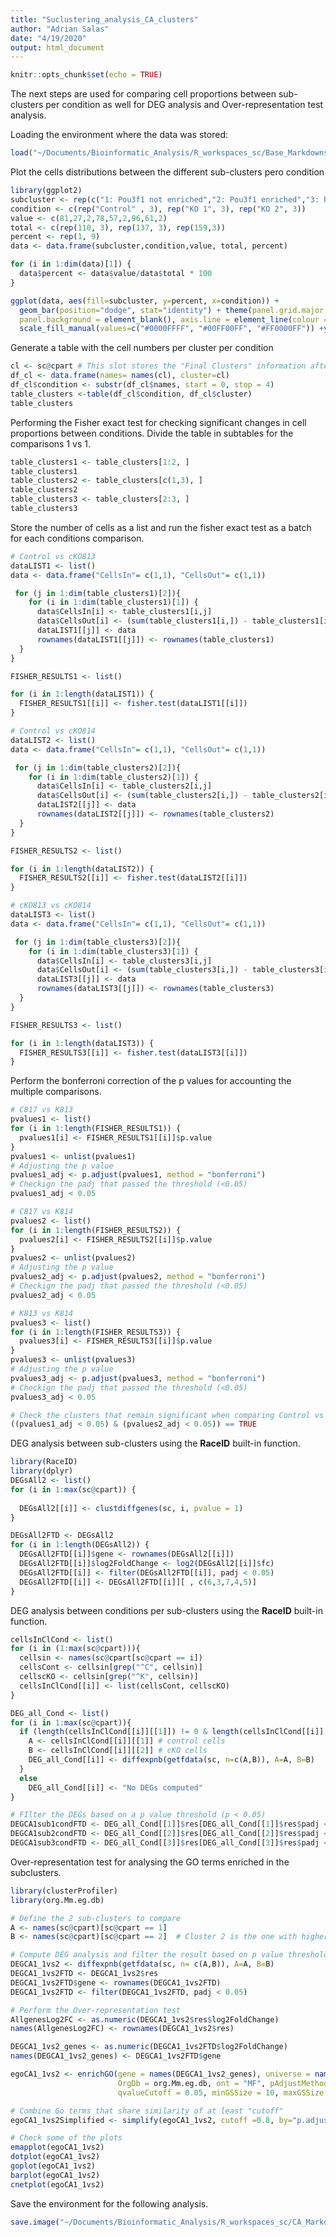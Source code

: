 ```yaml
---
title: "Suclustering_analysis_CA_clusters"
author: "Adrian Salas"
date: "4/19/2020"
output: html_document
---
```


```r
knitr::opts_chunk$set(echo = TRUE)
```

The next steps are used for comparing cell proportions between sub-clusters per condition as well for DEG analysis and Over-representation test analysis.

Loading the environment where the data was stored:
```r
load("~/Documents/Bioinformatic_Analysis/R_workspaces_sc/Base_Markdowns.RData", verbose = T)
```


Plot the cells distributions between the different sub-clusters pero condition
```r
library(ggplot2)
subcluster <- rep(c("1: Pou3f1 not enriched","2: Pou3f1 enriched","3: Pou3f1 not enriched"), 3)
condition <- c(rep("Control" , 3), rep("KO 1", 3), rep("KO 2", 3))  
value <- c(81,27,2,78,57,2,96,61,2)
total <- c(rep(110, 3), rep(137, 3), rep(159,3))
percent <- rep(1, 9)
data <- data.frame(subcluster,condition,value, total, percent)

for (i in 1:dim(data)[1]) {
  data$percent <- data$value/data$total * 100
}

ggplot(data, aes(fill=subcluster, y=percent, x=condition)) + 
  geom_bar(position="dodge", stat="identity") + theme(panel.grid.major = element_blank(), panel.grid.minor = element_blank(), 
  panel.background = element_blank(), axis.line = element_line(colour = "black")) + labs(x= "Sample", y= "Cells per cluster (%)") +
  scale_fill_manual(values=c("#0000FFFF", "#00FF00FF", "#FF0000FF")) +ylim(0,100)


```

Generate a table with the cell numbers per cluster per condition
```r
cl <- sc@cpart # This slot stores the "Final Clusters" information after outlier analysis
df_cl <- data.frame(names= names(cl), cluster=cl)
df_cl$condition <- substr(df_cl$names, start = 0, stop = 4)
table_clusters <-table(df_cl$condition, df_cl$cluster)
table_clusters

```

Performing the Fisher exact test for checking significant changes in cell proportions between conditions.
Divide the table in subtables for the comparisons 1 vs 1.

```r
table_clusters1 <- table_clusters[1:2, ]
table_clusters1
table_clusters2 <- table_clusters[c(1,3), ]
table_clusters2
table_clusters3 <- table_clusters[2:3, ]
table_clusters3
```

Store the number of cells as a list and run the fisher exact test as a batch for each conditions comparison.
```r
# Control vs cKO813
dataLIST1 <- list()
data <- data.frame("CellsIn"= c(1,1), "CellsOut"= c(1,1))

 for (j in 1:dim(table_clusters1)[2]){
    for (i in 1:dim(table_clusters1)[1]) {
      data$CellsIn[i] <- table_clusters1[i,j]
      data$CellsOut[i] <- (sum(table_clusters1[i,]) - table_clusters1[i,j])
      dataLIST1[[j]] <- data
      rownames(dataLIST1[[j]]) <- rownames(table_clusters1)
  }
}

FISHER_RESULTS1 <- list()

for (i in 1:length(dataLIST1)) {
  FISHER_RESULTS1[[i]] <- fisher.test(dataLIST1[[i]])
}

# Control vs cKO814
dataLIST2 <- list()
data <- data.frame("CellsIn"= c(1,1), "CellsOut"= c(1,1))

 for (j in 1:dim(table_clusters2)[2]){
    for (i in 1:dim(table_clusters2)[1]) {
      data$CellsIn[i] <- table_clusters2[i,j]
      data$CellsOut[i] <- (sum(table_clusters2[i,]) - table_clusters2[i,j])
      dataLIST2[[j]] <- data
      rownames(dataLIST2[[j]]) <- rownames(table_clusters2)
  }
}

FISHER_RESULTS2 <- list()

for (i in 1:length(dataLIST2)) {
  FISHER_RESULTS2[[i]] <- fisher.test(dataLIST2[[i]])
}

# cKO813 vs cKO814
dataLIST3 <- list()
data <- data.frame("CellsIn"= c(1,1), "CellsOut"= c(1,1))

 for (j in 1:dim(table_clusters3)[2]){
    for (i in 1:dim(table_clusters3)[1]) {
      data$CellsIn[i] <- table_clusters3[i,j]
      data$CellsOut[i] <- (sum(table_clusters3[i,]) - table_clusters3[i,j])
      dataLIST3[[j]] <- data
      rownames(dataLIST3[[j]]) <- rownames(table_clusters3)
  }
}

FISHER_RESULTS3 <- list()

for (i in 1:length(dataLIST3)) {
  FISHER_RESULTS3[[i]] <- fisher.test(dataLIST3[[i]])
}

```

Perform the bonferroni correction of the p values for accounting the multiple comparisons.
```r
# C817 vs K813
pvalues1 <- list()
for (i in 1:length(FISHER_RESULTS1)) {
  pvalues1[i] <- FISHER_RESULTS1[[i]]$p.value
}
pvalues1 <- unlist(pvalues1)
# Adjusting the p value
pvalues1_adj <- p.adjust(pvalues1, method = "bonferroni")
# Checkign the padj that passed the threshold (<0.05)
pvalues1_adj < 0.05

# C817 vs K814
pvalues2 <- list()
for (i in 1:length(FISHER_RESULTS2)) {
  pvalues2[i] <- FISHER_RESULTS2[[i]]$p.value
}
pvalues2 <- unlist(pvalues2)
# Adjusting the p value
pvalues2_adj <- p.adjust(pvalues2, method = "bonferroni")
# Checkign the padj that passed the threshold (<0.05)
pvalues2_adj < 0.05

# K813 vs K814
pvalues3 <- list()
for (i in 1:length(FISHER_RESULTS3)) {
  pvalues3[i] <- FISHER_RESULTS3[[i]]$p.value
}
pvalues3 <- unlist(pvalues3)
# Adjusting the p value
pvalues3_adj <- p.adjust(pvalues3, method = "bonferroni")
# Checkign the padj that passed the threshold (<0.05)
pvalues3_adj < 0.05

# Check the clusters that remain significant when comparing Control vs each cKO after p value adjustment.
((pvalues1_adj < 0.05) & (pvalues2_adj < 0.05)) == TRUE
```


DEG analysis between sub-clusters using the **RaceID** built-in function.
```r
library(RaceID)
library(dplyr)
DEGsAll2 <- list()
for (i in 1:max(sc@cpart)) {
  
  DEGsAll2[[i]] <- clustdiffgenes(sc, i, pvalue = 1)
}

DEGsAll2FTD <- DEGsAll2
for (i in 1:length(DEGsAll2)) {
  DEGsAll2FTD[[i]]$gene <- rownames(DEGsAll2[[i]])
  DEGsAll2FTD[[i]]$log2FoldChange <- log2(DEGsAll2[[i]]$fc)
  DEGsAll2FTD[[i]] <- filter(DEGsAll2FTD[[i]], padj < 0.05)
  DEGsAll2FTD[[i]] <- DEGsAll2FTD[[i]][ , c(6,3,7,4,5)]
}

```

DEG analysis between conditions per sub-clusters using the **RaceID** built-in function.
```r
cellsInClCond <- list()
for (i in (1:max(sc@cpart))){
  cellsin <- names(sc@cpart[sc@cpart == i])
  cellsCont <- cellsin[grep("^C", cellsin)]
  cellscKO <- cellsin[grep("^K", cellsin)] 
  cellsInClCond[[i]] <- list(cellsCont, cellscKO)  
} 

DEG_all_Cond <- list()
for (i in 1:max(sc@cpart)){  
  if (length(cellsInClCond[[i]][[1]]) != 0 & length(cellsInClCond[[i]][[2]]) != 0) {
    A <- cellsInClCond[[i]][[1]] # control cells
    B <- cellsInClCond[[i]][[2]] # cKO cells
    DEG_all_Cond[[i]] <- diffexpnb(getfdata(sc, n=c(A,B)), A=A, B=B)
  }
  else
    DEG_all_Cond[[i]] <- "No DEGs computed"
}

# FIlter the DEGs based on a p value threshold (p < 0.05)
DEGCA1sub1condFTD <- DEG_all_Cond[[1]]$res[DEG_all_Cond[[1]]$res$padj < 0.05 , ]
DEGCA1sub2condFTD <- DEG_all_Cond[[2]]$res[DEG_all_Cond[[2]]$res$padj < 0.05 , ]
DEGCA1sub3condFTD <- DEG_all_Cond[[3]]$res[DEG_all_Cond[[3]]$res$padj < 0.05 , ]

```


Over-representation test for analysing the GO terms enriched in the subclusters.
```r
library(clusterProfiler)
library(org.Mm.eg.db)

# Define the 2 sub-clusters to compare
A <- names(sc@cpart)[sc@cpart == 1] 
B <- names(sc@cpart)[sc@cpart == 2]  # Cluster 2 is the one with higher expression of Pou3f1

# Compute DEG analysis and filter the result based on p value threshold
DEGCA1_1vs2 <- diffexpnb(getfdata(sc, n= c(A,B)), A=A, B=B)
DEGCA1_1vs2FTD <- DEGCA1_1vs2$res
DEGCA1_1vs2FTD$gene <- rownames(DEGCA1_1vs2FTD)
DEGCA1_1vs2FTD <- filter(DEGCA1_1vs2FTD, padj < 0.05)

# Perform the Over-representation test
AllgenesLog2FC <- as.numeric(DEGCA1_1vs2$res$log2FoldChange)
names(AllgenesLog2FC) <- rownames(DEGCA1_1vs2$res)

DEGCA1_1vs2_genes <- as.numeric(DEGCA1_1vs2FTD$log2FoldChange)
names(DEGCA1_1vs2_genes) <- DEGCA1_1vs2FTD$gene

egoCA1_1vs2 <- enrichGO(gene = names(DEGCA1_1vs2_genes), universe = names(AllgenesLog2FC), 
                        OrgDb = org.Mm.eg.db, ont = "MF", pAdjustMethod = "BH", pvalueCutoff = 0.01,
                        qvalueCutoff = 0.05, minGSSize = 10, maxGSSize = 500, keyType = "SYMBOL")

# Combine Go terms that share similarity of at least "cutoff"
egoCA1_1vs2Simplified <- simplify(egoCA1_1vs2, cutoff =0.8, by="p.adjust")

# Check some of the plots
emapplot(egoCA1_1vs2)
dotplot(egoCA1_1vs2)
goplot(egoCA1_1vs2)
barplot(egoCA1_1vs2)
cnetplot(egoCA1_1vs2)

```

Save the environment for the following analysis.
```r
save.image("~/Documents/Bioinformatic_Analysis/R_workspaces_sc/CA_Markdowns.RData")
```
